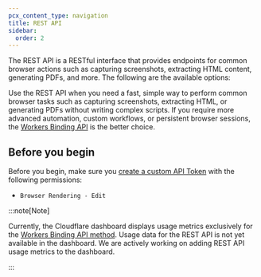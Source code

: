 ```yaml
---
pcx_content_type: navigation
title: REST API
sidebar:
  order: 2
---
```


The REST API is a RESTful interface that provides endpoints for common browser actions such as capturing screenshots, extracting HTML content, generating PDFs, and more.
The following are the available options:


<DirectoryListing />

Use the REST API when you need a fast, simple way to perform common browser tasks such as capturing screenshots, extracting HTML, or generating PDFs without writing complex scripts. If you require more advanced automation, custom workflows, or persistent browser sessions, the [Workers Binding API](/browser-rendering/workers-binding-api/) is the better choice.

## Before you begin

Before you begin, make sure you [create a custom API Token](/fundamentals/api/get-started/create-token/) with the following permissions:

- `Browser Rendering - Edit`

:::note[Note]

Currently, the Cloudflare dashboard displays usage metrics exclusively for the [Workers Binding API method](/browser-rendering/workers-binding-api/). Usage data for the REST API is not yet available in the dashboard. We are actively working on adding REST API usage metrics to the dashboard.

:::
